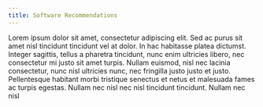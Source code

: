 ```yaml
---
title: Software Recommendations
---
```


Lorem ipsum dolor sit amet, consectetur adipiscing elit. Sed ac purus sit amet nisl
tincidunt tincidunt vel at dolor. In hac habitasse platea dictumst. Integer
sagittis, tellus a pharetra tincidunt, nunc enim ultricies libero, nec
consectetur mi justo sit amet turpis. Nullam euismod, nisl nec lacinia
consectetur, nunc nisl ultricies nunc, nec fringilla justo justo et justo.
Pellentesque habitant morbi tristique senectus et netus et malesuada fames ac
turpis egestas. Nullam nec nisl nec nisl tincidunt tincidunt. Nullam nec nisl